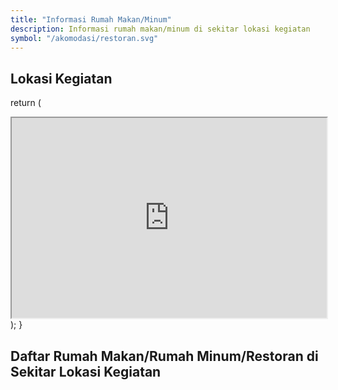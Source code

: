 ```yaml
---
title: "Informasi Rumah Makan/Minum"
description: Informasi rumah makan/minum di sekitar lokasi kegiatan
symbol: "/akomodasi/restoran.svg"
---
```



## Lokasi Kegiatan

  return (
    <div className="max-w-screen-lg mx-auto pt-4 pb-8 mb-16 border-b border-gray-400 border-opacity-20">
      <div className="relative items-center justify-between w-full">
      <iframe src="https://www.google.com/maps/embed?pb=!1m14!1m8!1m3!1d7960.488597378891!2d122.5264542!3d-3.9700425!3m2!1i1024!2i768!4f13.1!3m3!1m2!1s0x2d98f298666f001f%3A0x8e90cd3d68630781!2sClaro%20Hotel%20Kendari!5e0!3m2!1sen!2sid!4v1675899090612!5m2!1sen!2sid" width="100%" height="320" allowfullscreen="" loading="lazy" referrerpolicy="no-referrer-when-downgrade"></iframe>
      </div>
    </div>
  );
}

<Maps />

## Daftar Rumah Makan/Rumah Minum/Restoran di Sekitar Lokasi Kegiatan

<Restoran />